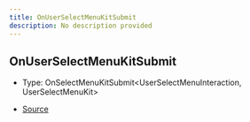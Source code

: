 ```yaml
---
title: OnUserSelectMenuKitSubmit
description: No description provided
---
```


## OnUserSelectMenuKitSubmit

- Type: OnSelectMenuKitSubmit\<UserSelectMenuInteraction, UserSelectMenuKit>

- [Source](https://github.com/underctrl-io/commandkit/blob/83ef44f10b86e30835e8636786e5222cac412af9/packages/commandkit/src/components/v1/select-menu/UserSelectMenuKit.ts#L20)